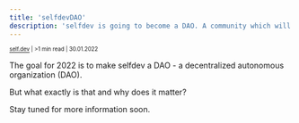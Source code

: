 ```yaml
---
title: 'selfdevDAO'
description: 'selfdev is going to become a DAO. A community which will be shaped by its community itself.'
---
```

<sub><sup><a href="https://instagram.com/self.devs">self.dev</a> | >1 min read | 30.01.2022</sup></sub>

The goal for 2022 is to make selfdev a DAO - a decentralized autonomous organization (DAO).

But what exactly is that and why does it matter?

Stay tuned for more information soon.
